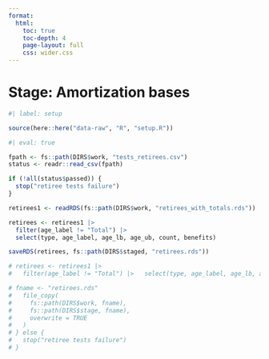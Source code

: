 ```yaml
---
format:
  html:
    toc: true
    toc-depth: 4
    page-layout: full
    css: wider.css
---    
```


# Stage: Amortization bases

```r
#| label: setup

source(here::here("data-raw", "R", "setup.R"))

```


```r
#| eval: true

fpath <- fs::path(DIRS$work, "tests_retirees.csv")
status <- readr::read_csv(fpath)

if (!all(status$passed)) {
  stop("retiree tests failure")
}

retirees1 <- readRDS(fs::path(DIRS$work, "retirees_with_totals.rds"))

retirees <- retirees1 |>
  filter(age_label != "Total") |>
  select(type, age_label, age_lb, age_ub, count, benefits)

saveRDS(retirees, fs::path(DIRS$staged, "retirees.rds"))

# retirees <- retirees1 |>
#   filter(age_label != "Total") |>   select(type, age_label, age_lb, age_ub, count, benefits)

# fname <- "retirees.rds"
#   file_copy(
#     fs::path(DIRS$work, fname),
#     fs::path(DIRS$stage, fname),
#     overwrite = TRUE
#   )
# } else {
#   stop("retiree tests failure")
# }

```
